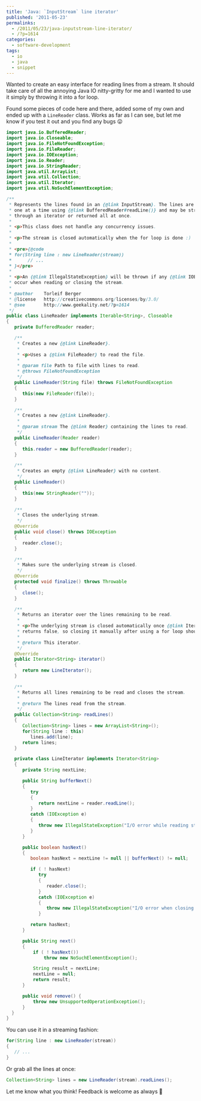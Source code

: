 ---
title: 'Java: `InputStream` line iterator'
published: '2011-05-23'
permalinks:
  - /2011/05/23/java-inputstream-line-iterator/
  - /?p=1614
categories:
  - software-development
tags:
  - io
  - java
  - snippet
---

Wanted to create an easy interface for reading lines from a stream. It should take care of all the annoying Java IO nitty-gritty for me and I wanted to use it simply by throwing it into a for loop.

Found some pieces of code here and there, added some of my own and ended up with a `LineReader` class. Works as far as I can see, but let me know if you test it out and you find any bugs 😛

```java
import java.io.BufferedReader;
import java.io.Closeable;
import java.io.FileNotFoundException;
import java.io.FileReader;
import java.io.IOException;
import java.io.Reader;
import java.io.StringReader;
import java.util.ArrayList;
import java.util.Collection;
import java.util.Iterator;
import java.util.NoSuchElementException;

/**
 * Represents the lines found in an {@link InputStream}. The lines are read
 * one at a time using {@link BufferedReader#readLine()} and may be streamed
 * through an iterator or returned all at once.
 *
 * <p>This class does not handle any concurrency issues.
 *
 * <p>The stream is closed automatically when the for loop is done :)
 *
 * <pre>{@code
 * for(String line : new LineReader(stream))
 *      // ...
 * }</pre>
 *
 * <p>An {@link IllegalStateException} will be thrown if any {@link IOException}s
 * occur when reading or closing the stream.
 *
 * @author    Torleif Berger
 * @license   http://creativecommons.org/licenses/by/3.0/
 * @see       http://www.geekality.net/?p=1614
 */
public class LineReader implements Iterable<String>, Closeable
{
   private BufferedReader reader;

   /**
    * Creates a new {@link LineReader}.
    *
    * <p>Uses a {@link FileReader} to read the file.
    *
    * @param file Path to file with lines to read.
    * @throws FileNotFoundException
    */
   public LineReader(String file) throws FileNotFoundException
   {
      this(new FileReader(file));
   }

   /**
    * Creates a new {@link LineReader}.
    *
    * @param stream The {@link Reader} containing the lines to read.
    */
   public LineReader(Reader reader)
   {
      this.reader = new BufferedReader(reader);
   }

   /**
    * Creates an empty {@link LineReader} with no content.
    */
   public LineReader()
   {
      this(new StringReader(""));
   }

   /**
    * Closes the underlying stream.
    */
   @Override
   public void close() throws IOException
   {
      reader.close();
   }

   /**
    * Makes sure the underlying stream is closed.
    */
   @Override
   protected void finalize() throws Throwable
   {
      close();
   }

   /**
    * Returns an iterator over the lines remaining to be read.
    *
    * <p>The underlying stream is closed automatically once {@link Iterator#hasNext()}
    * returns false, so closing it manually after using a for loop shouldn't be necessary.
    *
    * @return This iterator.
    */
   @Override
   public Iterator<String> iterator()
   {
      return new LineIterator();
   }

   /**
    * Returns all lines remaining to be read and closes the stream.
    *
    * @return The lines read from the stream.
    */
   public Collection<String> readLines()
   {
      Collection<String> lines = new ArrayList<String>();
      for(String line : this)
         lines.add(line);
      return lines;
   }

   private class LineIterator implements Iterator<String>
   {
      private String nextLine;

      public String bufferNext()
      {
         try
         {
            return nextLine = reader.readLine();
         }
         catch (IOException e)
         {
            throw new IllegalStateException("I/O error while reading stream.", e);
         }
      }

      public boolean hasNext()
      {
         boolean hasNext = nextLine != null || bufferNext() != null;

         if ( ! hasNext)
            try
            {
               reader.close();
            }
            catch (IOException e)
            {
               throw new IllegalStateException("I/O error when closing stream.", e);
            }

         return hasNext;
      }

      public String next()
      {
          if ( ! hasNext())
              throw new NoSuchElementException();

          String result = nextLine;
          nextLine = null;
          return result;
      }

      public void remove() {
          throw new UnsupportedOperationException();
      }
  }
}
```

You can use it in a streaming fashion:

```java
for(String line : new LineReader(stream))
{
   // ...
}
```

Or grab all the lines at once:

```java
Collection<String> lines = new LineReader(stream).readLines();
```

Let me know what you think! Feedback is welcome as always 🙂
